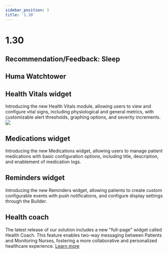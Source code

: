 ```yaml
---
sidebar_position: 3
title: '1.30'
---
```


# 1.30


## Recommendation/Feedback: Sleep

## Huma Watchtower

## Health Vitals widget
Introducing the new Health Vitals module, allowing users to view and configure vital signs, including physiological and general metrics, with customizable alert thresholds, graphing options, and severity increments.
<img src="./assets/HealthCoach-app.png"/>

## Medications widget
Introducing the new Medications widget, allowing users to manage patient medications with basic configuration options, including title, description, and enablement of medication logs.

## Reminders widget
Introducing the new Reminders widget, allowing patients to create custom configurable events with push notifications, and configure display settings through the Builder.

## Health coach
The latest release of our solution includes a new "full-page" widget called Health Coach. This feature enables two-way messaging between Patients and Monitoring Nurses, fostering a more collaborative and personalized healthcare experience. [Learn more](/data-collection/)

